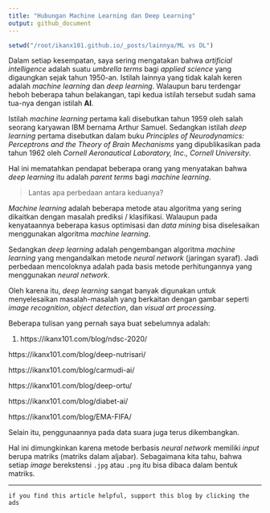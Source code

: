 ```yaml
---
title: "Hubungan Machine Learning dan Deep Learning"
output: github_document
---
```


```r
setwd("/root/ikanx101.github.io/_posts/lainnya/ML vs DL")
```

Dalam setiap kesempatan, saya sering mengatakan bahwa _artificial intelligence_ adalah suatu _umbrella terms_ bagi _applied science_ yang digaungkan sejak tahun 1950-an. Istilah lainnya yang tidak kalah keren adalah _machine learning_ dan _deep learning_. Walaupun baru terdengar heboh beberapa tahun belakangan, tapi kedua istilah tersebut sudah sama tua-nya dengan istilah __AI__.

Istilah _machine learning_ pertama kali disebutkan tahun 1959 oleh salah seorang karyawan IBM bernama Arthur Samuel. Sedangkan istilah _deep learning_ pertama disebutkan dalam buku _Principles of Neurodynamics: Perceptrons and the Theory of Brain Mechanisms_ yang dipublikasikan pada tahun 1962 oleh _Cornell Aeronautical Laboratory, Inc., Cornell University_.

Hal ini mematahkan pendapat beberapa orang yang menyatakan bahwa _deep learning_ itu adalah _parent terms_ bagi _machine learning_.

> Lantas apa perbedaan antara keduanya?

_Machine learning_ adalah beberapa metode atau algoritma yang sering dikaitkan dengan masalah prediksi / klasifikasi. Walaupun pada kenyataannya beberapa kasus optimisasi dan _data mining_ bisa diselesaikan menggunakan algoritma _machine learning_. 

Sedangkan _deep learning_ adalah pengembangan algoritma _machine learning_ yang mengandalkan metode _neural network_ (jaringan syaraf). Jadi perbedaan mencoloknya adalah pada basis metode perhitungannya yang menggunakan _neural network_.

Oleh karena itu, _deep learning_ sangat banyak digunakan untuk menyelesaikan masalah-masalah yang berkaitan dengan gambar seperti _image recognition_, _object detection_, dan _visual art processing_. 

Beberapa tulisan yang pernah saya buat sebelumnya adalah:

1. 
https://ikanx101.com/blog/ndsc-2020/

https://ikanx101.com/blog/deep-nutrisari/

https://ikanx101.com/blog/carmudi-ai/

https://ikanx101.com/blog/deep-ortu/

https://ikanx101.com/blog/diabet-ai/

https://ikanx101.com/blog/EMA-FIFA/

Selain itu, penggunaannya pada data suara juga terus dikembangkan.

Hal ini dimungkinkan karena metode berbasis _neural network_ memiliki _input_ berupa matriks (matriks dalam aljabar). Sebagaimana kita tahu, bahwa setiap _image_ berekstensi `.jpg` atau `.png` itu bisa dibaca dalam bentuk matriks.

---

`if you find this article helpful, support this blog by clicking the ads`